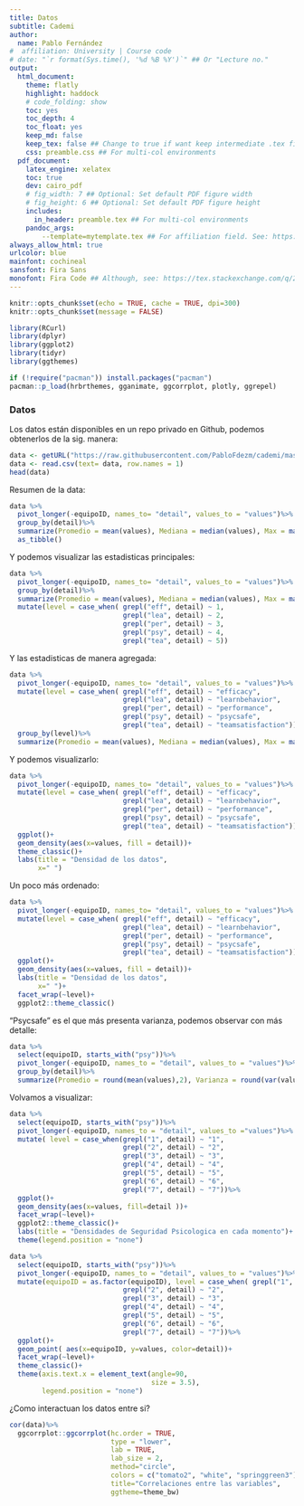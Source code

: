 ```yaml
---
title: Datos
subtitle: Cademi
author:
  name: Pablo Fernández
#  affiliation: University | Course code
# date: "`r format(Sys.time(), '%d %B %Y')`" ## Or "Lecture no."
output: 
  html_document:
    theme: flatly
    highlight: haddock
    # code_folding: show
    toc: yes
    toc_depth: 4
    toc_float: yes
    keep_md: false
    keep_tex: false ## Change to true if want keep intermediate .tex file
    css: preamble.css ## For multi-col environments
  pdf_document:
    latex_engine: xelatex
    toc: true
    dev: cairo_pdf
    # fig_width: 7 ## Optional: Set default PDF figure width
    # fig_height: 6 ## Optional: Set default PDF figure height
    includes:
      in_header: preamble.tex ## For multi-col environments
    pandoc_args:
        --template=mytemplate.tex ## For affiliation field. See: https://bit.ly/2T191uZ
always_allow_html: true
urlcolor: blue
mainfont: cochineal
sansfont: Fira Sans
monofont: Fira Code ## Although, see: https://tex.stackexchange.com/q/294362
---
```


```r
knitr::opts_chunk$set(echo = TRUE, cache = TRUE, dpi=300)
knitr::opts_chunk$set(message = FALSE)

library(RCurl)
library(dplyr)
library(ggplot2)
library(tidyr)
library(ggthemes)

if (!require("pacman")) install.packages("pacman")
pacman::p_load(hrbrthemes, gganimate, ggcorrplot, plotly, ggrepel)
```

### Datos

Los datos están disponibles en un repo privado en Github, podemos obtenerlos de la sig. manera:

```r
data <- getURL("https://raw.githubusercontent.com/PabloFdezm/cademi/master/data.csv?token=AKX6XZP5VWIKIMLSZYTNRV27JBDCS")
data <- read.csv(text= data, row.names = 1)
head(data)
```

Resumen de la data:


```r
data %>%
  pivot_longer(-equipoID, names_to= "detail", values_to = "values")%>%
  group_by(detail)%>%
  summarize(Promedio = mean(values), Mediana = median(values), Max = max(values), Min = min(values))%>%
  as_tibble()
```

Y podemos visualizar las estadisticas principales:

```r
data %>%
  pivot_longer(-equipoID, names_to= "detail", values_to = "values")%>%
  group_by(detail)%>%
  summarize(Promedio = mean(values), Mediana = median(values), Max = max(values), Min = min(values))%>%
  mutate(level = case_when( grepl("eff", detail) ~ 1,
                            grepl("lea", detail) ~ 2,
                            grepl("per", detail) ~ 3,
                            grepl("psy", detail) ~ 4,
                            grepl("tea", detail) ~ 5))
```

Y las estadisticas de manera agregada:

```r
data %>%
  pivot_longer(-equipoID, names_to= "detail", values_to = "values")%>%
  mutate(level = case_when( grepl("eff", detail) ~ "efficacy",
                            grepl("lea", detail) ~ "learnbehavior",
                            grepl("per", detail) ~ "performance",
                            grepl("psy", detail) ~ "psycsafe",
                            grepl("tea", detail) ~ "teamsatisfaction"))%>%
  group_by(level)%>%
  summarize(Promedio = mean(values), Mediana = median(values), Max = max(values), Min = min(values))
```
Y podemos visualizarlo:

```r
data %>%
  pivot_longer(-equipoID, names_to= "detail", values_to = "values")%>%
  mutate(level = case_when( grepl("eff", detail) ~ "efficacy",
                            grepl("lea", detail) ~ "learnbehavior",
                            grepl("per", detail) ~ "performance",
                            grepl("psy", detail) ~ "psycsafe",
                            grepl("tea", detail) ~ "teamsatisfaction"))%>%
  ggplot()+
  geom_density(aes(x=values, fill = detail))+
  theme_classic()+
  labs(title = "Densidad de los datos",
       x=" ")
```

Un poco más ordenado:

```r
data %>%
  pivot_longer(-equipoID, names_to= "detail", values_to = "values")%>%
  mutate(level = case_when( grepl("eff", detail) ~ "efficacy",
                            grepl("lea", detail) ~ "learnbehavior",
                            grepl("per", detail) ~ "performance",
                            grepl("psy", detail) ~ "psycsafe",
                            grepl("tea", detail) ~ "teamsatisfaction"))%>%
  ggplot()+
  geom_density(aes(x=values, fill = detail))+
  labs(title = "Densidad de los datos",
       x=" ")+
  facet_wrap(~level)+
  ggplot2::theme_classic()
```

"Psycsafe" es el que más presenta varianza, podemos observar con más detalle:

```r
data %>%
  select(equipoID, starts_with("psy"))%>%
  pivot_longer(-equipoID, names_to = "detail", values_to = "values")%>%
  group_by(detail)%>%
  summarize(Promedio = round(mean(values),2), Varianza = round(var(values),2), Mediana = round(median(values),2))
```
Volvamos a visualizar:

```r
data %>%
  select(equipoID, starts_with("psy"))%>%
  pivot_longer(-equipoID, names_to = "detail", values_to ="values")%>%
  mutate( level = case_when(grepl("1", detail) ~ "1",
                            grepl("2", detail) ~ "2",
                            grepl("3", detail) ~ "3",
                            grepl("4", detail) ~ "4",
                            grepl("5", detail) ~ "5",
                            grepl("6", detail) ~ "6",
                            grepl("7", detail) ~ "7"))%>%
  ggplot()+
  geom_density(aes(x=values, fill=detail ))+
  facet_wrap(~level)+
  ggplot2::theme_classic()+
  labs(title = "Densidades de Seguridad Psicologica en cada momento")+
  theme(legend.position = "none")
```
```r
data %>%
  select(equipoID, starts_with("psy"))%>%
  pivot_longer(-equipoID, names_to = "detail", values_to = "values")%>%
  mutate(equipoID = as.factor(equipoID), level = case_when( grepl("1", detail) ~ "1",
                            grepl("2", detail) ~ "2",
                            grepl("3", detail) ~ "3",
                            grepl("4", detail) ~ "4",
                            grepl("5", detail) ~ "5",
                            grepl("6", detail) ~ "6",
                            grepl("7", detail) ~ "7"))%>%
  ggplot()+
  geom_point( aes(x=equipoID, y=values, color=detail))+
  facet_wrap(~level)+
  theme_classic()+
  theme(axis.text.x = element_text(angle=90,
                                   size = 3.5),
        legend.position = "none")

```

¿Como interactuan los datos entre si? 

```r
cor(data)%>%
  ggcorrplot::ggcorrplot(hc.order = TRUE, 
                         type = "lower", 
                         lab = TRUE, 
                         lab_size = 2, 
                         method="circle", 
                         colors = c("tomato2", "white", "springgreen3"), 
                         title="Correlaciones entre las variables", 
                         ggtheme=theme_bw)
```




